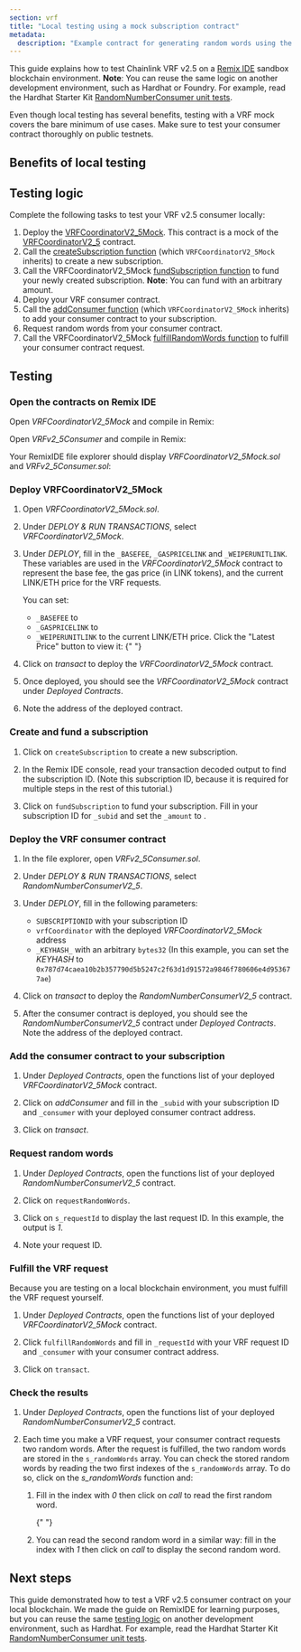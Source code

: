 ```yaml
---
section: vrf
title: "Local testing using a mock subscription contract"
metadata:
  description: "Example contract for generating random words using the VRF v2.5 subscription method on your local blockchain using a mock contract."
---
```



This guide explains how to test Chainlink VRF v2.5 on a [Remix IDE](https://remix-ide.readthedocs.io/en/latest/run.html#environment) sandbox blockchain environment. **Note**: You can reuse the same logic on another development environment, such as Hardhat or Foundry. For example, read the Hardhat Starter Kit [RandomNumberConsumer unit tests](https://github.com/smartcontractkit/hardhat-starter-kit/blob/main/test/unit/RandomNumberConsumer.spec.js).

<Aside type="caution" title="Test on public testnets thoroughly">
  Even though local testing has several benefits, testing with a VRF mock covers the bare minimum of use cases. Make
  sure to test your consumer contract thoroughly on public testnets.
</Aside>

## Benefits of local testing

<ContentCommon section="localTestingBenefits" />

## Testing logic

Complete the following tasks to test your VRF v2.5 consumer locally:

1. Deploy the [VRFCoordinatorV2_5Mock](https://github.com/smartcontractkit/chainlink/blob/develop/contracts/src/v0.8/vrf/mocks/VRFCoordinatorV2_5Mock.sol). This contract is a mock of the [VRFCoordinatorV2_5](https://github.com/smartcontractkit/chainlink/blob/develop/contracts/src/v0.8/vrf/dev/VRFCoordinatorV2_5.sol) contract.
1. Call the [createSubscription function](https://github.com/smartcontractkit/chainlink/blob/develop/contracts/src/v0.8/vrf/dev/interfaces/IVRFSubscriptionV2Plus.sol#L56) (which `VRFCoordinatorV2_5Mock` inherits) to create a new subscription.
1. Call the VRFCoordinatorV2_5Mock [fundSubscription function](https://github.com/smartcontractkit/chainlink/blob/develop/contracts/src/v0.8/vrf/mocks/VRFCoordinatorV2_5Mock.sol#L174) to fund your newly created subscription. **Note**: You can fund with an arbitrary amount.
1. Deploy your VRF consumer contract.
1. Call the [addConsumer function](https://github.com/smartcontractkit/chainlink/blob/develop/contracts/src/v0.8/vrf/dev/interfaces/IVRFSubscriptionV2Plus.sol#L12) (which `VRFCoordinatorV2_5Mock` inherits) to add your consumer contract to your subscription.
1. Request random words from your consumer contract.
1. Call the VRFCoordinatorV2_5Mock [fulfillRandomWords function](https://github.com/smartcontractkit/chainlink/blob/develop/contracts/src/v0.8/vrf/mocks/VRFCoordinatorV2_5Mock.sol#L101) to fulfill your consumer contract request.

## Testing

### Open the contracts on Remix IDE

Open _VRFCoordinatorV2_5Mock_ and compile in Remix:

<CodeSample src="samples/VRF/mock/VRFCoordinatorV2_5Mock.sol" />

Open _VRFv2_5Consumer_ and compile in Remix:

<CodeSample src="samples/VRF/mock/VRFv2_5Consumer.sol" />

Your RemixIDE file explorer should display _VRFCoordinatorV2_5Mock.sol_ and _VRFv2_5Consumer.sol_:

<ClickToZoom src="/images/vrf/v2-5/mock/file-explorer.png" />

### Deploy VRFCoordinatorV2_5Mock

1. Open _VRFCoordinatorV2_5Mock.sol_.

1. Under _DEPLOY & RUN TRANSACTIONS_, select _VRFCoordinatorV2_5Mock_.

   <ClickToZoom src="/images/vrf/v2-5/mock/deployment-contracts-list.png" />

1. Under _DEPLOY_, fill in the `_BASEFEE`, `_GASPRICELINK` and `_WEIPERUNITLINK`. These variables are used in the _VRFCoordinatorV2_5Mock_ contract to represent the base fee, the gas price (in LINK tokens), and the current LINK/ETH price for the VRF requests.

   <ClickToZoom src="/images/vrf/v2-5/mock/mock-deployment-parameters.png" />

   You can set:

   - `_BASEFEE` to <CopyText text="100000000000000000" code/>
   - `_GASPRICELINK` to <CopyText text="1000000000" code/>
   - `_WEIPERUNITLINK` to the current LINK/ETH price. Click the "Latest Price" button to view it:
     {" "}
     <LatestPrice client:idle feedAddress={linkEth.link.eth.sepolia.address} supportedChain="ETHEREUM_SEPOLIA" />

1. Click on _transact_ to deploy the _VRFCoordinatorV2_5Mock_ contract.

1. Once deployed, you should see the _VRFCoordinatorV2_5Mock_ contract under _Deployed Contracts_.

   <ClickToZoom src="/images/vrf/v2-5/mock/deployed-mock.png" />

1. Note the address of the deployed contract.

### Create and fund a subscription

1. Click on `createSubscription` to create a new subscription.

1. In the Remix IDE console, read your transaction decoded output to find the subscription ID. (Note this subscription ID, because it is required for multiple steps in the rest of this tutorial.)

   <ClickToZoom src="/images/vrf/v2-5/mock/example-output-sub-id.png" />

1. Click on `fundSubscription` to fund your subscription. Fill in your subscription ID for `_subid` and set the `_amount` to <CopyText text="1000000000000000000" code/>.

### Deploy the VRF consumer contract

1. In the file explorer, open _VRFv2_5Consumer.sol_.

1. Under _DEPLOY & RUN TRANSACTIONS_, select _RandomNumberConsumerV2_5_.

   <ClickToZoom src="/images/vrf/v2-5/mock/deploy-consumer.png" />

1. Under _DEPLOY_, fill in the following parameters:

   - `SUBSCRIPTIONID` with your subscription ID
   - `vrfCoordinator` with the deployed _VRFCoordinatorV2_5Mock_ address
   - `_KEYHASH_` with an arbitrary `bytes32` (In this example, you can set the _KEYHASH_ to `0x787d74caea10b2b357790d5b5247c2f63d1d91572a9846f780606e4d953677ae`)

1. Click on _transact_ to deploy the _RandomNumberConsumerV2_5_ contract.

1. After the consumer contract is deployed, you should see the _RandomNumberConsumerV2_5_ contract under _Deployed Contracts_. Note the address of the deployed contract.

### Add the consumer contract to your subscription

1. Under _Deployed Contracts_, open the functions list of your deployed _VRFCoordinatorV2_5Mock_ contract.

1. Click on _addConsumer_ and fill in the `_subid` with your subscription ID and `_consumer` with your deployed consumer contract address.

   <ClickToZoom src="/images/vrf/v2-5/mock/add-consumer.png" />

1. Click on _transact_.

### Request random words

1. Under _Deployed Contracts_, open the functions list of your deployed _RandomNumberConsumerV2_5_ contract.

1. Click on `requestRandomWords`.

   <ClickToZoom src="/images/vrf/mock/v2-requestrandomwords.jpg" />

1. Click on `s_requestId` to display the last request ID. In this example, the output is _1_.

   <ClickToZoom src="/images/vrf/v2-5/mock/show-last-request-id.png" />

1. Note your request ID.

### Fulfill the VRF request

Because you are testing on a local blockchain environment, you must fulfill the VRF request yourself.

1. Under _Deployed Contracts_, open the functions list of your deployed _VRFCoordinatorV2_5Mock_ contract.

1. Click `fulfillRandomWords` and fill in `_requestId` with your VRF request ID and `_consumer` with your consumer contract address.

   <ClickToZoom src="/images/vrf/v2-5/mock/manual-fulfill-request.png" />

1. Click on `transact`.

### Check the results

1. Under _Deployed Contracts_, open the functions list of your deployed _RandomNumberConsumerV2_5_ contract.

1. Each time you make a VRF request, your consumer contract requests two random words. After the request is fulfilled, the two random words are stored in the `s_randomWords` array. You can check the stored random words by reading the two first indexes of the `s_randomWords` array. To do so, click on the _s_randomWords_ function and:

   1. Fill in the index with _0_ then click on _call_ to read the first random word.

      {" "}

      <ClickToZoom src="/images/vrf/v2-5/mock/show-random-word.png" />

   1. You can read the second random word in a similar way: fill in the index with _1_ then click on _call_ to display the second random word.

## Next steps

This guide demonstrated how to test a VRF v2.5 consumer contract on your local blockchain. We made the guide on RemixIDE for learning purposes, but you can reuse the same [testing logic](#testing-logic) on another development environment, such as Hardhat. For example, read the Hardhat Starter Kit [RandomNumberConsumer unit tests](https://github.com/smartcontractkit/hardhat-starter-kit/blob/main/test/unit/RandomNumberConsumer.spec.js).
